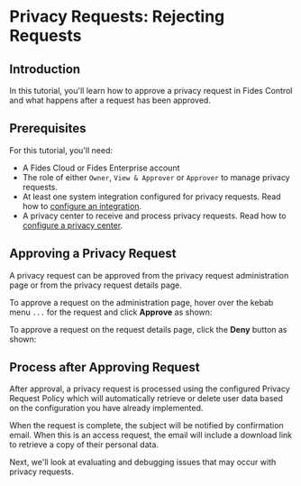 
# Privacy Requests: Rejecting Requests

<TutorialKey duration="2" product="Fides" topic="Privacy Requests" interactive="true"/>

## Introduction
In this tutorial, you'll learn how to approve a privacy request in Fides Control and what happens after a request has been approved.

## Prerequisites

For this tutorial, you'll need:

* A Fides Cloud or Fides Enterprise account
* The role of either `Owner`, `View & Approver` or `Approver` to manage privacy requests.
* At least one system integration configured for privacy requests. Read how to [configure an integration](/tutorials/privacy-requests-configuration/integrations).
* A privacy center to receive and process privacy requests. Read how to [configure a privacy center](/tutorials/consent-management-configuration/privacy-experiences/privacy-center).



## Approving a Privacy Request
A privacy request can be approved from the privacy request administration page or from the privacy request details page. 

To approve a request on the administration page, hover over the kebab menu `...` for the request and click **Approve** as shown:

<Screenshot img="/docs/assets/img/tutorials/privacy-requests-approve.gif" description="Approve Privacy Request" mw="550"/>

To approve a request on the request details page, click the **Deny** button as shown:

<Screenshot img="/docs/assets/img/tutorials/privacy-requests-approve-details.gif" description="Approve Privacy Request" mw="500"/>

## Process after Approving Request
After approval, a privacy request is processed using the configured Privacy Request Policy which will automatically retrieve or delete user data based on the configuration you have already implemented. 

When the request is complete, the subject will be notified by confirmation email. When this is an access request, the email will include a download link to retrieve a copy of their personal data.

Next, we'll look at evaluating and debugging issues that may occur with privacy requests.